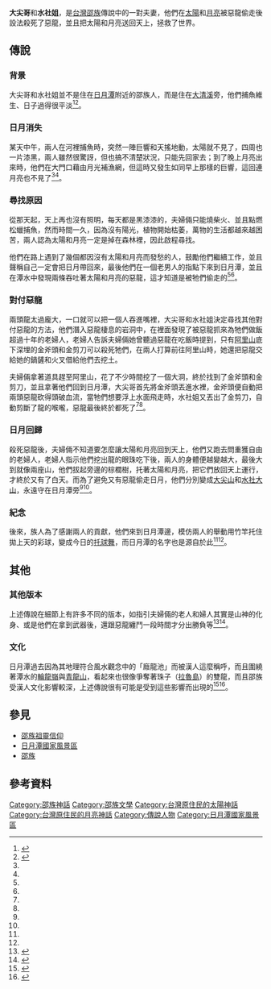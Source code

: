 '''大尖哥'''和'''水社姐'''，是[[台灣|台灣]][[邵族|邵族]]傳說中的一對夫妻，他們在[[太陽|太陽]]和[[月亮|月亮]]被惡龍偷走後設法殺死了惡龍，並且把太陽和月亮送回天上，拯救了世界。
==傳說==
===背景===
大尖哥和水社姐並不是住在[[日月潭|日月潭]]附近的邵族人，而是住在[[大清溪|大清溪]]旁，他們捕魚維生、日子過得很平淡<ref name="原住民傳說（下）">{{cite web|author=范純甫|title=原住民傳說（下）|url=|publisher=華嚴出版|isbn=|accessdate=1996}}</ref><ref name="邵族神話與傳說">{{cite web|author=達西烏拉彎‧畢馬|title=邵族神話與傳說|url=https://www.books.com.tw/products/0010232688|publisher=晨星|isbn=9574555003|accessdate=2003-09-01|archive-date=2020-11-01|archive-url=https://web.archive.org/web/20201101003459/https://www.books.com.tw/products/0010232688|dead-url=no}}</ref>。
===日月消失===
某天中午，兩人在河裡捕魚時，突然一陣巨響和天搖地動，太陽就不見了，四周也一片漆黑，兩人雖然很驚訝，但也搞不清楚狀況，只能先回家去；到了晚上月亮出來時，他們在大門口藉由月光補漁網，但這時又發生如同早上那樣的巨響，這回連月亮也不見了<ref name="原住民傳說（下）"/><ref name="邵族神話與傳說"/>。
===尋找原因===
從那天起，天上再也沒有照明，每天都是黑漆漆的，夫婦倆只能燒柴火、並且點燃松蠟捕魚，然而時間一久，因為沒有陽光，植物開始枯萎，萬物的生活都越來越困苦，兩人認為太陽和月亮一定是掉在森林裡，因此啟程尋找。

他們在路上遇到了幾個都因沒有太陽和月亮而發愁的人，鼓勵他們繼續工作，並且聲稱自己一定會把日月帶回來，最後他們在一個老男人的指點下來到日月潭，並且在潭水中發現兩條吞吐著太陽和月亮的惡龍，這才知道是被牠們偷走的<ref name="原住民傳說（下）"/><ref name="邵族神話與傳說"/>。
===對付惡龍===
兩頭龍太過龐大，一口就可以把一個人吞進嘴裡，大尖哥和水社姐決定尋找其他對付惡龍的方法，他們潛入惡龍棲息的岩洞中，在裡面發現了被惡龍抓來為牠們做飯超過十年的老婦人，老婦人告訴夫婦倆她曾聽過惡龍在吃飯時提到，只有[[阿里山山脈|阿里山]]底下深埋的金斧頭和金剪刀可以殺死牠們，在兩人打算前往阿里山時，她還把惡龍交給她的鍋鏟和火叉借給他們去挖土。

夫婦倆拿著道具趕至阿里山，花了不少時間挖了一個大洞，終於找到了金斧頭和金剪刀，並且拿著他們回到日月潭，大尖哥首先將金斧頭丟進水裡，金斧頭便自動把兩頭惡龍砍得頭破血流，當牠們想要浮上水面飛走時，水社姐又丟出了金剪刀，自動剪斷了龍的喉嚨，惡龍最後終於都死了<ref name="原住民傳說（下）"/><ref name="邵族神話與傳說"/>。
===日月回歸===
殺死惡龍後，夫婦倆不知道要怎麼讓太陽和月亮回到天上，他們又跑去問重獲自由的老婦人，老婦人指示他們挖出龍的眼珠吃下後，兩人的身體便越變越大，最後大到就像兩座山，他們拔起旁邊的棕櫚樹，托著太陽和月亮，把它們放回天上運行，才終於又有了白天。而為了避免又有惡龍偷走日月，他們分別變成[[大尖山|大尖山]]和[[水社大山|水社大山]]，永遠守在日月潭旁<ref name="原住民傳說（下）"/><ref name="邵族神話與傳說"/>。
===紀念===
後來，族人為了感謝兩人的貢獻，他們來到日月潭邊，模仿兩人的舉動用竹竿托住拋上天的彩球，變成今日的[[托球舞|托球舞]]，而日月潭的名字也是源自於此<ref name="原住民傳說（下）"/><ref name="邵族神話與傳說"/>。
==其他==
===其他版本===
上述傳說在細節上有許多不同的版本，如指引夫婦倆的老人和婦人其實是山神的化身、或是他們在拿到武器後，還跟惡龍纏鬥一段時間才分出勝負等<ref name="美麗傳說日月潭">{{cite web|author=|title=美麗傳說日月潭|url=http://healthandwealth168.blogspot.com/2007/06/blog-post_189.html?m=0|publisher=|work=|accessdate=|archive-date=2020-11-06|archive-url=https://web.archive.org/web/20201106000026/http://healthandwealth168.blogspot.com/2007/06/blog-post_189.html?m=0|dead-url=no}}</ref><ref name="邵族--魚池鄉日月潭">{{cite web|author=|title=邵族--魚池鄉日月潭|url=https://catalog.digitalarchives.tw/item/00/43/4a/36.html|publisher=|work=|accessdate=|archive-date=2020-11-01|archive-url=https://web.archive.org/web/20201101180640/https://catalog.digitalarchives.tw/item/00/43/4a/36.html|dead-url=no}}</ref>。
===文化===
日月潭過去因為其地理符合風水觀念中的「廕龍池」而被漢人這麼稱呼，而且圍繞著潭水的[[輪龍嶺|輪龍嶺]]與[[青龍山|青龍山]]，看起來也很像爭奪著珠子（[[拉魯島|拉魯島]]）的雙龍，而且邵族受漢人文化影響較深，上述傳說很有可能是受到這些影響而出現的<ref name="日月潭，傳說的薈萃之地">{{cite web|author=羅傳樵、瀟湘神|title=日月潭，傳說的薈萃之地|url=https://pansci.asia/archives/118495|work=|accessdate=2017-05-01|archive-date=2020-11-17|archive-url=https://web.archive.org/web/20201117184722/https://pansci.asia/archives/118495|dead-url=no}}</ref><ref name="從邵族漢化程度的普及談邵族自治">{{cite web|author=巴努.佳巴暮暮|title=從邵族漢化程度的普及談邵族自治|url=http://www.abohome.org.tw/index.php?option=com_content&view=article&id=726:records-record16-726&catid=47:record15&Itemid=246|work=|accessdate=2000-06-28|archive-date=2020-11-04|archive-url=https://web.archive.org/web/20201104091553/http://www.abohome.org.tw/index.php?option=com_content&view=article&id=726:records-record16-726&catid=47:record15&Itemid=246|dead-url=no}}</ref>。
==參見==
*[[邵族祖靈信仰|邵族祖靈信仰]]
*[[日月潭國家風景區|日月潭國家風景區]]
*[[邵族|邵族]]
==參考資料==
{{reflist}}

{{邵族神話}}
[[Category:邵族神話|Category:邵族神話]]
[[Category:邵族文學|Category:邵族文學]]
[[Category:台灣原住民的太陽神話|Category:台灣原住民的太陽神話]]
[[Category:台灣原住民的月亮神話|Category:台灣原住民的月亮神話]]
[[Category:傳說人物|Category:傳說人物]]
[[Category:日月潭國家風景區|Category:日月潭國家風景區]]